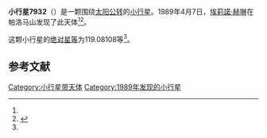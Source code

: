 {{Infobox planet
| bgcolour = #FFFFC0
| name = 7932 Plimpton
| symbol = 
| image = 
| caption = 
| discovery = yes
| discovery_ref = 
| discoverer = [[埃莉諾·赫琳|埃莉諾·赫琳]]
| discovery_site = [[帕洛马山|帕洛马山]] 
| discovered = 1989年4月7日
| designations = yes
| mp_name = 
| named_after = 
| alt_names = 1989 GP/ 1997 PR2
| mp_category = [[主带小行星|主带小行星]]
| orbit_ref = <ref name="a">[http://ssd.jpl.nasa.gov/sbdb.cgi?sstr=7932 7932 Plimpton] {{Wayback|url=http://ssd.jpl.nasa.gov/sbdb.cgi?sstr=7932 |date=20201124030013 }}，小行星數據庫瀏覽器（JPL Small-Body Database Browser）－[[美国国家航空航天局|美国国家航空航天局]]喷气推进实验室</ref>
| epoch = 2456400.5 (2013年4月18日更新)
| aphelion = {{convert|2.8036757|AU|km|3|abbr=on|lk=out}}
| perihelion = {{convert|1.9726377|AU|km|3|abbr=on}}
| semimajor = {{convert|2.3881567|AU|km|3|abbr=on}}
| eccentricity = 0.1739915
| period = 1348.008553 [[日|日]]<br />3.69[[儒略年|儒略年]]
| avg_speed = 
| inclination = 2.92423
| asc_node = 141.69412
| mean_anomaly = 
| arg_peri = 119.08108
| satellites = 
| physical_characteristics = yes
| dimensions = 
| mass = 
| density = 
| surface_grav = 
| escape_velocity = 
| sidereal_day = 
| axial_tilt = 
| pole_ecliptic_lat = 
| pole_ecliptic_lon = 
| albedo = 
| temperatures= 
| temp_name1 = 
| mean_temp_1 = 
| max_temp_1 = 
| temp_name2 = 
| max_temp_2 = 
| spectral_type = 
| abs_magnitude = 119.08108
}}

'''小行星7932'''（{{lang-en|7932 Plimpton}}）是一颗围绕[[太阳|太阳]][[公转|公转]]的[[小行星|小行星]]。1989年4月7日，[[埃莉諾·赫琳|埃莉諾·赫琳]]在帕洛马山发现了此天体<ref name="a" /><ref>{{cite news|title=小行星列表|url=http://cfa-www.harvard.edu/iau/lists/NumberedMPs.txt|accessdate=2013-07-08|newspaper=哈佛大学|archive-date=2008-05-17|archive-url=https://web.archive.org/web/20080517010638/http://cfa-www.harvard.edu/iau/lists/NumberedMPs.txt|dead-url=no}}</ref>。

这颗小行星的[[绝对星等|绝对星等]]为119.08108等<ref name="a" />。

==参考文献==
{{reflist}}
{{Minor Planet Number|[[小行星7931|小行星7931]]|[[小行星7933|小行星7933]]}}

{{小天体}}

[[Category:小行星带天体|Category:小行星带天体]]
[[Category:1989年发现的小行星|Category:1989年发现的小行星]]

{{asteroid-stub}}
